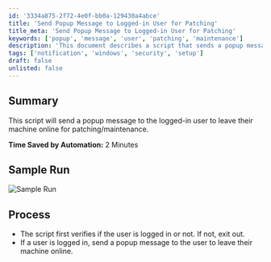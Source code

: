 ```yaml
---
id: '3334a875-2f72-4e0f-bb0a-129430a4abce'
title: 'Send Popup Message to Logged-in User for Patching'
title_meta: 'Send Popup Message to Logged-in User for Patching'
keywords: ['popup', 'message', 'user', 'patching', 'maintenance']
description: 'This document describes a script that sends a popup message to the currently logged-in user, requesting them to leave their machine online for necessary patching and maintenance. The script helps ensure that systems remain available for updates, enhancing overall security and performance.'
tags: ['notification', 'windows', 'security', 'setup']
draft: false
unlisted: false
---
```

## Summary

This script will send a popup message to the logged-in user to leave their machine online for patching/maintenance.

**Time Saved by Automation:** 2 Minutes

## Sample Run

![Sample Run](../../../static/img/Remind-User-of-Patching-Window-Autofix/image_1.png)

## Process

- The script first verifies if the user is logged in or not. If not, exit out.
- If a user is logged in, send a popup message to the user to leave their machine online.












